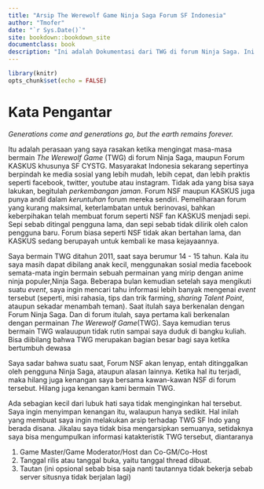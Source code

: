 ```yaml
---
title: "Arsip The Werewolf Game Ninja Saga Forum SF Indonesia"
author: "Tmofer"
date: "`r Sys.Date()`"
site: bookdown::bookdown_site
documentclass: book
description: "Ini adalah Dokumentasi dari TWG di forum Ninja Saga. Ini adalah awal dari penyebaran TWG di KASKUS"
---
```


```r
library(knitr)
opts_chunk$set(echo = FALSE)
```

# Kata Pengantar {-}

*Generations come and generations go, but the earth remains forever.*

Itu adalah perasaan yang saya rasakan ketika mengingat masa-masa bermain *The Werewolf Game* (TWG) di forum Ninja Saga, maupun Forum KASKUS khusunya SF CYSTG.
Masyarakat Indonesia sekarang sepertinya berpindah ke media sosial yang lebih mudah, lebih cepat, dan lebih praktis seperti facebook, twitter, youtube atau instagram.
Tidak ada yang bisa saya lakukan, begitulah *perkembangan jaman*. Forum NSF maupun KASKUS juga punya andil dalam *keruntuhan* forum mereka sendiri.
Pemeliharaan forum yang kurang maksimal, keterlambatan untuk berinovasi, bahkan keberpihakan telah membuat forum seperti NSF fan KASKUS menjadi sepi. Sepi sebab ditingal pengguna lama, dan sepi sebab tidak dilirik oleh calon pengguna baru. Forum biasa seperti NSF tidak akan bertahan lama, dan KASKUS sedang berupayah untuk kembali ke masa kejayaannya.

Saya bermain TWG ditahun 2011, saat saya berumur 14 - 15 tahun.
Kala itu saya masih dapat dibilang anak kecil, menggunakan sosial media facebook semata-mata ingin bermain sebuah permainan yang mirip dengan anime ninja populer,Ninja Saga.
Beberapa bulan kemudian setelah saya mengikuti suatu *event*, saya ingin mencari tahu informasi lebih banyak mengenai *event* tersebut (seperti, misi rahasia, tips dan trik farming, *sharing Talent Point*, ataupun sekadar menambah teman).
Saat itulah saya berkenalan dengan Forum Ninja Saga.
Dan di forum itulah, saya pertama kali berkenalan dengan permainan *The Werewolf Game*(TWG).
Saya kemudian terus bermain TWG walauupun tidak rutin sampai saya duduk di bangku kuliah.
Bisa diibilang bahwa TWG merupakan bagian besar bagi saya ketika bertumbuh dewasa

Saya sadar bahwa suatu saat, Forum NSF akan lenyap, entah ditinggalkan oleh pengguna Ninja Saga, ataupun alasan lainnya. Ketika hal itu terjadi, maka hilang juga kenangan saya bersama kawan-kawan NSF di forum tersebut.
Hilang juga kenangan kami bermain TWG.

Ada sebagian kecil dari lubuk hati saya tidak menginginkan hal tersebut.
Saya ingin menyimpan kenangan itu, walaupun hanya sedikit.
Hal inilah yang membuat saya ingin melakukan arsip terhadap TWG SF Indo yang berada disana. Jikalau saya tidak bisa mengarsipkan semuanya, setidaknya saya bisa mengumpulkan informasi katakteristik TWG tersebut, diantaranya

1. Game Master/Game Moderator/Host dan Co-GM/Co-Host
2. Tanggal rilis atau tanggal buka, yaitu tanggal thread dibuat.
3. Tautan (ini opsional sebab bisa saja nanti tautannya tidak bekerja sebab server situsnya tidak berjalan lagi)

